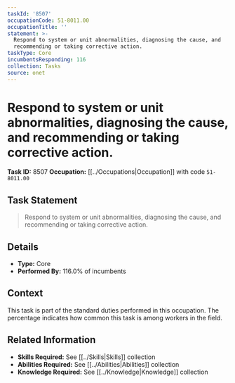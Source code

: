```yaml
---
taskId: '8507'
occupationCode: 51-8011.00
occupationTitle: ''
statement: >-
  Respond to system or unit abnormalities, diagnosing the cause, and
  recommending or taking corrective action.
taskType: Core
incumbentsResponding: 116
collection: Tasks
source: onet
---
```

# Respond to system or unit abnormalities, diagnosing the cause, and recommending or taking corrective action.

**Task ID:** 8507
**Occupation:** [[../Occupations|Occupation]] with code `51-8011.00`

## Task Statement

> Respond to system or unit abnormalities, diagnosing the cause, and recommending or taking corrective action.

## Details

- **Type:** Core
- **Performed By:** 116.0% of incumbents

## Context

This task is part of the standard duties performed in this occupation. The percentage indicates how common this task is among workers in the field.

## Related Information

- **Skills Required:** See [[../Skills|Skills]] collection
- **Abilities Required:** See [[../Abilities|Abilities]] collection
- **Knowledge Required:** See [[../Knowledge|Knowledge]] collection
